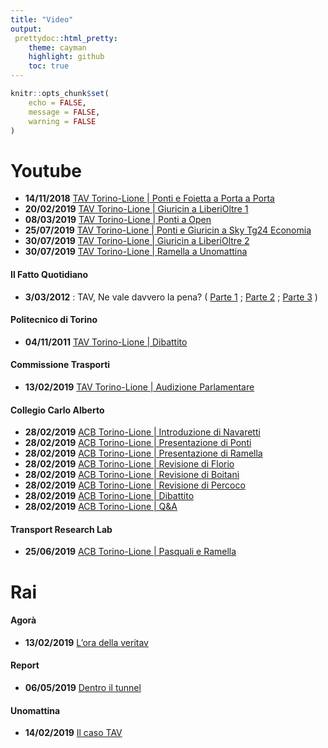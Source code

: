 ```yaml
---
title: "Video"
output:
 prettydoc::html_pretty:
    theme: cayman
    highlight: github
    toc: true
---
```

```r
knitr::opts_chunk$set(
	echo = FALSE,
	message = FALSE,
	warning = FALSE
)
```

# Youtube 

* **14/11/2018** [TAV Torino-Lione | Ponti e Foietta a Porta a Porta](https://www.youtube.com/watch?v=igd2M7ZU2xk&list=PL0hc3uclokfAgvPyULkWunOdBWXn7_Zjp&index=2&t=0s&frags=pl%2Cwn)
* **20/02/2019** [TAV Torino-Lione | Giuricin a LiberiOltre 1](https://www.youtube.com/watch?v=igd2M7ZU2xk&list=PL0hc3uclokfAgvPyULkWunOdBWXn7_Zjp&index=2&t=0s&frags=pl%2Cwn)
* **08/03/2019** [TAV Torino-Lione | Ponti a Open](https://www.youtube.com/watch?v=VNcj9q17oqM&list=PL0hc3uclokfAgvPyULkWunOdBWXn7_Zjp&index=3&t=0s)
* **25/07/2019** [TAV Torino-Lione | Ponti e Giuricin a Sky Tg24 Economia](https://www.youtube.com/watch?v=H57gsZftPB8&list=PL0hc3uclokfAgvPyULkWunOdBWXn7_Zjp&index=9&t=0s)
* **30/07/2019** [TAV Torino-Lione | Giuricin a LiberiOltre 2](https://www.youtube.com/watch?v=Yt2txVsxIqQ&list=PL0hc3uclokfAgvPyULkWunOdBWXn7_Zjp&index=6&t=0s)
* **30/07/2019** [TAV Torino-Lione | Ramella a Unomattina](https://www.youtube.com/watch?v=zKJA0T93iV4)

#### Il Fatto Quotidiano 
* **3/03/2012** : TAV, Ne vale davvero la pena? ( [Parte 1](https://www.youtube.com/watch?v=uMUArp1_sk4&list=PL0hc3uclokfAgvPyULkWunOdBWXn7_Zjp&index=82&t=0s) ; [Parte 2](https://www.youtube.com/watch?v=j39NVd-vy8Y&list=PL0hc3uclokfAgvPyULkWunOdBWXn7_Zjp&index=85&t=0s) ; [Parte 3](https://www.youtube.com/watch?v=zcHDDcDCRD0&list=PL0hc3uclokfAgvPyULkWunOdBWXn7_Zjp&index=79&t=0s) )

#### Politecnico di Torino 
* **04/11/2011** [TAV Torino-Lione | Dibattito](https://www.youtube.com/watch?v=aQPxTRDpeto)

#### Commissione Trasporti 
* **13/02/2019** [TAV Torino-Lione | Audizione Parlamentare](https://www.youtube.com/watch?v=mQqKbHmPKT0&list=PL0hc3uclokfB7dobUlKmULBOrdcV1v3A9&index=1)

#### Collegio Carlo Alberto
* **28/02/2019** [ACB Torino-Lione | Introduzione di Navaretti](https://www.youtube.com/watch?v=mQqKbHmPKT0&list=PL0hc3uclokfB7dobUlKmULBOrdcV1v3A9&index=1)
* **28/02/2019** [ACB Torino-Lione | Presentazione di Ponti](https://www.youtube.com/watch?v=20mKt8Kh5H0&list=PL0hc3uclokfB7dobUlKmULBOrdcV1v3A9&index=2)
* **28/02/2019** [ACB Torino-Lione | Presentazione di Ramella](https://www.youtube.com/watch?v=lW6IKDl7JbM&list=PL0hc3uclokfB7dobUlKmULBOrdcV1v3A9&index=3)
* **28/02/2019** [ACB Torino-Lione | Revisione di Florio](https://www.youtube.com/watch?v=VrZEl6dHqBA&list=PL0hc3uclokfB7dobUlKmULBOrdcV1v3A9&index=4)
* **28/02/2019** [ACB Torino-Lione | Revisione di Boitani](https://www.youtube.com/watch?v=gLf0sQbVEyw&list=PL0hc3uclokfB7dobUlKmULBOrdcV1v3A9&index=5)
* **28/02/2019** [ACB Torino-Lione | Revisione di Percoco](https://www.youtube.com/watch?v=HgznAs-7vHs&list=PL0hc3uclokfB7dobUlKmULBOrdcV1v3A9&index=6)
* **28/02/2019** [ACB Torino-Lione | Dibattito](https://www.youtube.com/watch?v=qxINLeIADlw&list=PL0hc3uclokfB7dobUlKmULBOrdcV1v3A9&index=7)
* **28/02/2019** [ACB Torino-Lione | Q&A](https://www.youtube.com/watch?v=nat_-8_Z9Gk&list=PL0hc3uclokfB7dobUlKmULBOrdcV1v3A9&index=8)

#### Transport Research Lab 
* **25/06/2019** [ACB Torino-Lione | Pasquali e Ramella](https://www.youtube.com/watch?v=nat_-8_Z9Gk&list=PL0hc3uclokfB7dobUlKmULBOrdcV1v3A9&index=8)

# Rai 

#### Agorà
* **13/02/2019** [L'ora della veritav](https://www.raiplay.it/video/2019/02/Agora-08f662e7-67fc-4a1f-ad11-281e5b366715.html)

#### Report 
* **06/05/2019** [Dentro il tunnel](https://www.raiplay.it/video/2019/05/Dentro-il-tunnel---06052019-02262afb-604e-4413-b196-47fcfd972c2a.html)

#### Unomattina 
* **14/02/2019** [Il caso TAV](https://www.raiplay.it/video/2019/02/Tav---14022019-5ac524c9-7bd3-4c94-8a44-d96a7f2afe4e.html)
